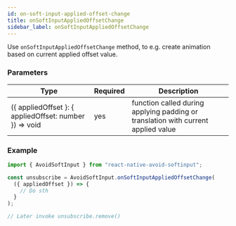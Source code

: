 ```yaml
---
id: on-soft-input-applied-offset-change
title: onSoftInputAppliedOffsetChange
sidebar_label: onSoftInputAppliedOffsetChange
---
```


Use `onSoftInputAppliedOffsetChange` method, to e.g. create animation based on current applied offset value.

### Parameters

| Type                                                   | Required | Description                                                                       |
| ------------------------------------------------------ | -------- | --------------------------------------------------------------------------------- |
| ({ appliedOffset }: { appliedOffset: number }) => void | yes      | function called during applying padding or translation with current applied value |

### Example

```ts
import { AvoidSoftInput } from "react-native-avoid-softinput";

const unsubscribe = AvoidSoftInput.onSoftInputAppliedOffsetChange(
  ({ appliedOffset }) => {
    // Do sth
  }
);

// Later invoke unsubscribe.remove()
```
